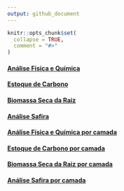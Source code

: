 ```yaml
---
output: github_document
---
```


<!-- README.md is generated from README.Rmd. Please edit that file -->

```r
knitr::opts_chunk$set(
  collapse = TRUE,
  comment = "#>"
)
```

#### [Análise Física e Química](https://arpanosso.github.io/Chris_Zigomar/Docs/anova-fq.html)

#### [Estoque de Carbono](https://arpanosso.github.io/Chris_Zigomar/Docs/anova-estC.html)

#### [Biomassa Seca da Raiz](https://arpanosso.github.io/Chris_Zigomar/Docs/anova-bsr.html)

#### [Análise Safira](https://arpanosso.github.io/Chris_Zigomar/Docs/anova-safira.html)

#### [Análise Física e Química por camada](https://arpanosso.github.io/Chris_Zigomar/Docs/anova-fqpc.html)

#### [Estoque de Carbono por camada ](https://arpanosso.github.io/Chris_Zigomar/Docs/anova-estCpc.html)

#### [Biomassa Seca da Raiz por camada](https://arpanosso.github.io/Chris_Zigomar/Docs/anova-bsrpc.html)

#### [Análise Safira por camada ](https://arpanosso.github.io/Chris_Zigomar/Docs/anova-safirapc.html)
